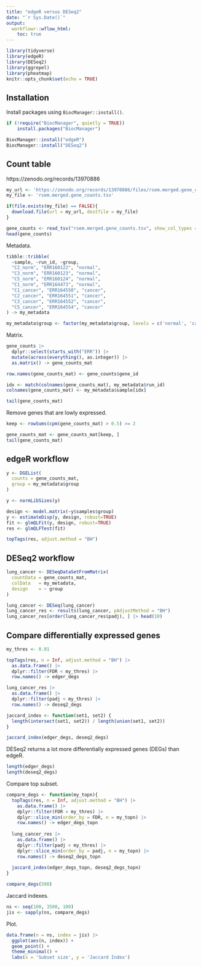 ```yaml
---
title: "edgeR versus DESeq2"
date: "`r Sys.Date()`"
output:
  workflowr::wflow_html:
    toc: true
---
```


```r
library(tidyverse)
library(edgeR)
library(DESeq2)
library(ggrepel)
library(pheatmap)
knitr::opts_chunk$set(echo = TRUE)
```

## Installation

Install packages using `BiocManager::install()`.

```r
if (!require("BiocManager", quietly = TRUE))
    install.packages("BiocManager")

BiocManager::install("edgeR")
BiocManager::install("DESeq2")
```

## Count table

https://zenodo.org/records/13970886

```r
my_url <- 'https://zenodo.org/records/13970886/files/rsem.merged.gene_counts.tsv?download=1'
my_file <- 'rsem.merged.gene_counts.tsv'

if(file.exists(my_file) == FALSE){
  download.file(url = my_url, destfile = my_file)
}

gene_counts <- read_tsv("rsem.merged.gene_counts.tsv", show_col_types = FALSE)
head(gene_counts)
```

Metadata.

```r
tibble::tribble(
  ~sample, ~run_id, ~group,
  "C2_norm", "ERR160122", "normal",
  "C3_norm", "ERR160123", "normal",
  "C5_norm", "ERR160124", "normal",
  "C1_norm", "ERR164473", "normal",
  "C1_cancer", "ERR164550", "cancer",
  "C2_cancer", "ERR164551", "cancer",
  "C3_cancer", "ERR164552", "cancer",
  "C5_cancer", "ERR164554", "cancer"
) -> my_metadata

my_metadata$group <- factor(my_metadata$group, levels = c('normal', 'cancer'))
```

Matrix.

```r
gene_counts |>
  dplyr::select(starts_with("ERR")) |>
  mutate(across(everything(), as.integer)) |>
  as.matrix() -> gene_counts_mat

row.names(gene_counts_mat) <- gene_counts$gene_id

idx <- match(colnames(gene_counts_mat), my_metadata$run_id)
colnames(gene_counts_mat) <- my_metadata$sample[idx]

tail(gene_counts_mat)
```

Remove genes that are lowly expressed.

```r
keep <- rowSums(cpm(gene_counts_mat) > 0.5) >= 2

gene_counts_mat <- gene_counts_mat[keep, ]
tail(gene_counts_mat)
```

## edgeR workflow

```r
y <- DGEList(
  counts = gene_counts_mat,
  group = my_metadata$group
)

y <- normLibSizes(y)

design <- model.matrix(~y$samples$group)
y <- estimateDisp(y, design, robust=TRUE)
fit <- glmQLFit(y, design, robust=TRUE)
res <- glmQLFTest(fit)

topTags(res, adjust.method = "BH")
```

## DESeq2 workflow

```r
lung_cancer <- DESeqDataSetFromMatrix(
  countData = gene_counts_mat,
  colData   = my_metadata,
  design    = ~ group
)

lung_cancer <- DESeq(lung_cancer)
lung_cancer_res <- results(lung_cancer, pAdjustMethod = "BH")
lung_cancer_res[order(lung_cancer_res$padj), ] |> head(10)
```

## Compare differentially expressed genes

```r
my_thres <- 0.01

topTags(res, n = Inf, adjust.method = "BH") |>
  as.data.frame() |>
  dplyr::filter(FDR < my_thres) |>
  row.names() -> edger_degs

lung_cancer_res |>
  as.data.frame() |>
  dplyr::filter(padj < my_thres) |>
  row.names() -> deseq2_degs

jaccard_index <- function(set1, set2) {
  length(intersect(set1, set2)) / length(union(set1, set2))
}

jaccard_index(edger_degs, deseq2_degs)
```

DESeq2 returns a lot more differentially expressed genes (DEGs) than edgeR.

```r
length(edger_degs)
length(deseq2_degs)
```

Compare top subset.

```r
compare_degs <- function(my_topn){
  topTags(res, n = Inf, adjust.method = "BH") |>
    as.data.frame() |>
    dplyr::filter(FDR < my_thres) |>
    dplyr::slice_min(order_by = FDR, n = my_topn) |>
    row.names() -> edger_degs_topn
  
  lung_cancer_res |>
    as.data.frame() |>
    dplyr::filter(padj < my_thres) |>
    dplyr::slice_min(order_by = padj, n = my_topn) |>
    row.names() -> deseq2_degs_topn
  
  jaccard_index(edger_degs_topn, deseq2_degs_topn)
}

compare_degs(500)
```

Jaccard indexes.

```r
ns <- seq(100, 3500, 100)
jis <- sapply(ns, compare_degs)
```

Plot.

```r
data.frame(n = ns, index = jis) |>
  ggplot(aes(n, index)) +
  geom_point() +
  theme_minimal() +
  labs(x = 'Subset size', y = 'Jaccard Index')
```
